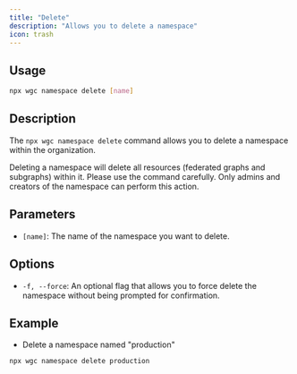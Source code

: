 ```yaml
---
title: "Delete"
description: "Allows you to delete a namespace"
icon: trash
---
```


## Usage

```bash
npx wgc namespace delete [name]
```

## Description

The `npx wgc namespace delete` command allows you to delete a namespace within the organization.

<Warning>
  Deleting a namespace will delete all resources (federated graphs and
  subgraphs) within it. Please use the command carefully. Only admins and
  creators of the namespace can perform this action.
</Warning>

## **Parameters**

- `[name]`: The name of the namespace you want to delete.

## Options

- `-f, --force`: An optional flag that allows you to force delete the namespace without being prompted for confirmation.

## **Example**

- Delete a namespace named "production"

```bash
npx wgc namespace delete production
```
